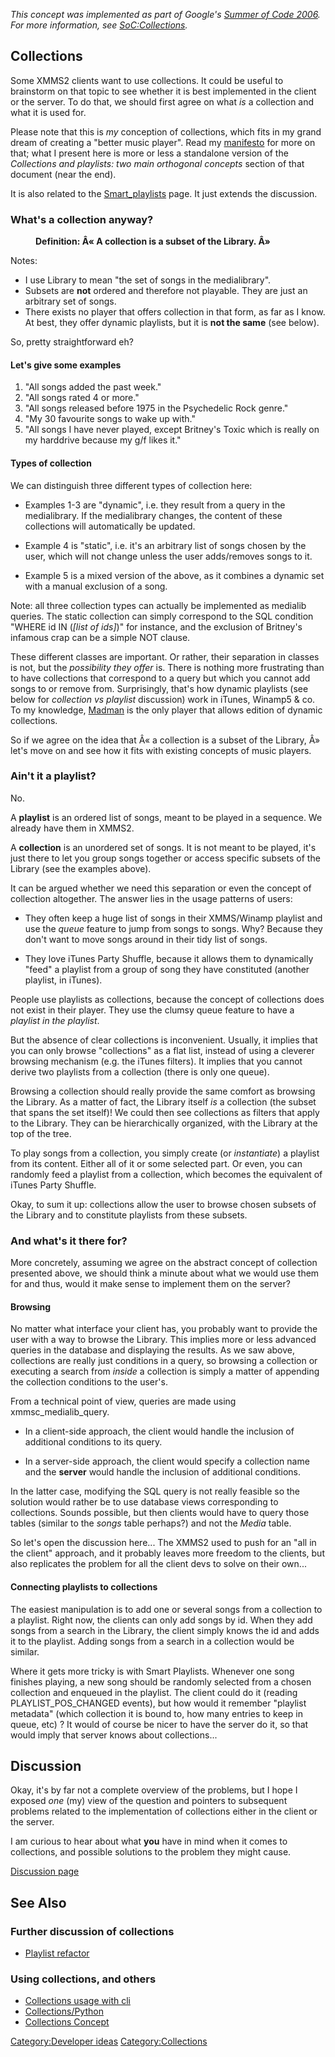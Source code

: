 ''This concept was implemented as part of Google's [[Summer of Code 2006]]. For more information, see [[SoC:Collections]].''

== Collections ==

Some XMMS2 clients want to use collections.  It could be useful to brainstorm on that topic to see whether it is best implemented in the client or the server.  To do that, we should first agree on what ''is'' a collection and what it is used for.

Please note that this is ''my'' conception of collections, which fits in my grand dream of creating a "better music player".  Read my [http://sirius.cine7.net/index.php/action/Article/category/computers/id/article-computers--better-music-player-manifesto/ manifesto] for more on that; what I present here is more or less a standalone version of the ''Collections and playlists: two main orthogonal concepts'' section of that document (near the end).

It is also related to the [[Smart_playlists]] page. It just extends the discussion.


=== What's a collection anyway? ===


:'''Definition: Â« A collection is a subset of the Library. Â»'''


Notes:
* I use Library to mean "the set of songs in the medialibrary".
* Subsets are '''not''' ordered and therefore not playable. They are just an arbitrary set of songs.
* There exists no player that offers collection in that form, as far as I know.  At best, they offer dynamic playlists, but it is '''not the same''' (see below).

So, pretty straightforward eh?

==== Let's give some examples ====

# "All songs added the past week."
# "All songs rated 4 or more."
# "All songs released before 1975 in the Psychedelic Rock genre."
# "My 30 favourite songs to wake up with."
# "All songs I have never played, except Britney's Toxic which is really on my harddrive because my g/f likes it."

==== Types of collection ====

We can distinguish three different types of collection here:

* Examples 1-3 are "dynamic", i.e. they result from a query in the medialibrary. If the medialibrary changes, the content of these collections will automatically be updated.

* Example 4 is "static", i.e. it's an arbitrary list of songs chosen by the user, which will not change unless the user adds/removes songs to it.

* Example 5 is a mixed version of the above, as it combines a dynamic set with a manual exclusion of a song.

Note: all three collection types can actually be implemented as medialib queries.  The static collection can simply correspond to the SQL condition "WHERE id IN (''[list of ids]'')" for instance, and the exclusion of Britney's infamous crap can be a simple NOT clause.


These different classes are important. Or rather, their separation in classes is not, but the ''possibility they offer'' is.  There is nothing more frustrating than to have collections that correspond to a query but which you cannot add songs to or remove from.  Surprisingly, that's how dynamic playlists (see below for ''collection vs playlist'' discussion) work in iTunes, Winamp5 & co.  To my knowledge, [http://madman.sourceforge.net/ Madman] is the only player that allows edition of dynamic collections.

So if we agree on the idea that Â« a collection is a subset of the Library, Â» let's move on and see how it fits with existing concepts of music players.


=== Ain't it a playlist? ===

No.

A '''playlist''' is an ordered list of songs, meant to be played in a sequence.  We already have them in XMMS2.

A '''collection''' is an unordered set of songs.  It is not meant to be played, it's just there to let you group songs together or access specific subsets of the Library (see the examples above).

It can be argued whether we need this separation or even the concept of collection altogether.  The answer lies in the usage patterns of users:

* They often keep a huge list of songs in their XMMS/Winamp playlist and use the ''queue'' feature to jump from songs to songs.  Why?  Because they don't want to move songs around in their tidy list of songs.

* They love iTunes Party Shuffle, because it allows them to dynamically "feed" a playlist from a group of song they have constituted (another playlist, in iTunes).

People use playlists as collections, because the concept of collections does not exist in their player.  They use the clumsy queue feature to have a ''playlist in the playlist''.

But the absence of clear collections is inconvenient.  Usually, it implies that you can only browse "collections" as a flat list, instead of using a cleverer browsing mechanism (e.g. the iTunes filters).  It implies that you cannot derive two playlists from a collection (there is only one queue).

Browsing a collection should really provide the same comfort as browsing the Library. As a matter of fact, the Library itself ''is'' a collection (the subset that spans the set itself)!  We could then see collections as filters that apply to the Library. They can be hierarchically organized, with the Library at the top of the tree.

To play songs from a collection, you simply create (or ''instantiate'') a playlist from its content. Either all of it or some selected part. Or even, you can randomly feed a playlist from a collection, which becomes the equivalent of iTunes Party Shuffle.

Okay, to sum it up: collections allow the user to browse chosen subsets of the Library and to constitute playlists from these subsets.

=== And what's it there for? ===

More concretely, assuming we agree on the abstract concept of collection presented above, we should think a minute about what we would use them for and thus, would it make sense to implement them on the server?

==== Browsing ====

No matter what interface your client has, you probably want to provide the user with a way to browse the Library.  This implies more or less advanced queries in the database and displaying the results.  As we saw above, collections are really just conditions in a query, so browsing a collection or executing a search from ''inside'' a collection is simply a matter of appending the collection conditions to the user's.

From a technical point of view, queries are made using xmmsc_medialib_query.

* In a client-side approach, the client would handle the inclusion of additional conditions to its query.

* In a server-side approach, the client would specify a collection name and the '''server''' would handle the inclusion of additional conditions.

In the latter case, modifying the SQL query is not really feasible so the solution would rather be to use database views corresponding to collections. Sounds possible, but then clients would have to query those tables (similar to the ''songs'' table perhaps?) and not the ''Media'' table.

So let's open the discussion here...  The XMMS2 used to push for an "all in the client" approach, and it probably leaves more freedom to the clients, but also replicates the problem for all the client devs to solve on their own...

==== Connecting playlists to collections ====

The easiest manipulation is to add one or several songs from a collection to a playlist. Right now, the clients can only add songs by id. When they add songs from a search in the Library, the client simply knows the id and adds it to the playlist. Adding songs from a search in a collection would be similar.

Where it gets more tricky is with Smart Playlists.  Whenever one song finishes playing, a new song should be randomly selected from a chosen collection and enqueued in the playlist.  The client could do it (reading PLAYLIST_POS_CHANGED events), but how would it remember "playlist metadata" (which collection it is bound to, how many entries to keep in queue, etc) ?  It would of course be nicer to have the server do it, so that would imply that server knows about collections...

== Discussion ==

Okay, it's by far not a complete overview of the problems, but I hope I exposed ''one'' (my) view of the question and pointers to subsequent problems related to the implementation of collections either in the client or the server.

I am curious to hear about what '''you''' have in mind when it comes to collections, and possible solutions to the problem they might cause.

[[Talk:Collections | Discussion page]]

== See Also ==
=== Further discussion of collections ===
* [[Playlist refactor]]
{{Playlist Collections Discussion}}

=== Using collections, and others ===
* [[Collections usage with cli]]
* [[Collections/Python]]
* [[Collections Concept]]

[[Category:Developer ideas]]
[[Category:Collections]]